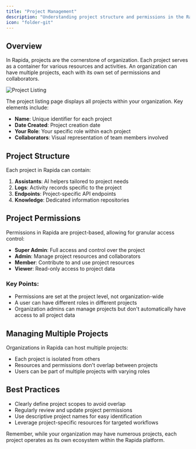 ```yaml
---
title: "Project Management"
description: "Understanding project structure and permissions in the Rapida platform"
icon: "folder-git"
---
```


## Overview

In Rapida, projects are the cornerstone of organization. Each project serves as a container for various resources and activities. An organization can have multiple projects, each with its own set of permissions and collaborators.

![Project Listing](/images/workspace/project-management.png)

The project listing page displays all projects within your organization. Key elements include:

- **Name**: Unique identifier for each project
- **Date Created**: Project creation date
- **Your Role**: Your specific role within each project
- **Collaborators**: Visual representation of team members involved

## Project Structure

Each project in Rapida can contain:

1. **Assistants**: AI helpers tailored to project needs
2. **Logs**: Activity records specific to the project
3. **Endpoints**: Project-specific API endpoints
4. **Knowledge**: Dedicated information repositories

## Project Permissions

Permissions in Rapida are project-based, allowing for granular access control:

- **Super Admin**: Full access and control over the project
- **Admin**: Manage project resources and collaborators
- **Member**: Contribute to and use project resources
- **Viewer**: Read-only access to project data

### Key Points:

- Permissions are set at the project level, not organization-wide
- A user can have different roles in different projects
- Organization admins can manage projects but don't automatically have access to all project data

## Managing Multiple Projects

Organizations in Rapida can host multiple projects:

- Each project is isolated from others
- Resources and permissions don't overlap between projects
- Users can be part of multiple projects with varying roles

## Best Practices

- Clearly define project scopes to avoid overlap
- Regularly review and update project permissions
- Use descriptive project names for easy identification
- Leverage project-specific resources for targeted workflows

Remember, while your organization may have numerous projects, each project operates as its own ecosystem within the Rapida platform.
